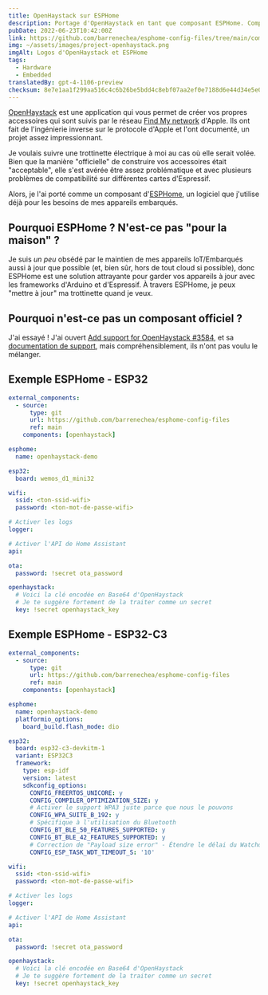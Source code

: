 ```yaml
---
title: OpenHaystack sur ESPHome
description: Portage d'OpenHaystack en tant que composant ESPHome. Compatible avec tous les appareils BLE d'Espressif.
pubDate: 2022-06-23T10:42:00Z
link: https://github.com/barrenechea/esphome-config-files/tree/main/components/openhaystack
img: ~/assets/images/project-openhaystack.png
imgAlt: Logos d'OpenHaystack et ESPHome
tags:
  - Hardware
  - Embedded
translatedBy: gpt-4-1106-preview
checksum: 8e7e1aa1f299aa516c4c6b26be5bdd4c8ebf07aa2ef0e7188d6e44d34e5e06c1
---
```


[OpenHaystack](https://github.com/seemoo-lab/openhaystack) est une application qui vous permet de créer vos propres accessoires qui sont suivis par le réseau [Find My network](https://developer.apple.com/find-my/) d'Apple. Ils ont fait de l'ingénierie inverse sur le protocole d'Apple et l'ont documenté, un projet assez impressionnant.

Je voulais suivre une trottinette électrique à moi au cas où elle serait volée. Bien que la manière "officielle" de construire vos accessoires était "acceptable", elle s'est avérée être assez problématique et avec plusieurs problèmes de compatibilité sur différentes cartes d'Espressif.

Alors, je l'ai porté comme un composant d'[ESPHome](https://esphome.io/), un logiciel que j'utilise déjà pour les besoins de mes appareils embarqués.

## Pourquoi ESPHome ? N'est-ce pas "pour la maison" ?

Je suis _un peu_ obsédé par le maintien de mes appareils IoT/Embarqués aussi à jour que possible (et, bien sûr, hors de tout cloud si possible), donc ESPHome est une solution attrayante pour garder vos appareils à jour avec les frameworks d'Arduino et d'Espressif. À travers ESPHome, je peux "mettre à jour" ma trottinette quand je veux.

## Pourquoi n'est-ce pas un composant officiel ?

J'ai essayé ! J'ai ouvert [Add support for OpenHaystack #3584](https://github.com/esphome/esphome/pull/3584), et sa [documentation de support](https://deploy-preview-2146--esphome.netlify.app/components/openhaystack.html), mais compréhensiblement, ils n'ont pas voulu le mélanger.

## Exemple ESPHome - ESP32

```yaml
external_components:
  - source:
      type: git
      url: https://github.com/barrenechea/esphome-config-files
      ref: main
    components: [openhaystack]

esphome:
  name: openhaystack-demo

esp32:
  board: wemos_d1_mini32

wifi:
  ssid: <ton-ssid-wifi>
  password: <ton-mot-de-passe-wifi>

# Activer les logs
logger:

# Activer l'API de Home Assistant
api:

ota:
  password: !secret ota_password

openhaystack:
  # Voici la clé encodée en Base64 d'OpenHaystack
  # Je te suggère fortement de la traiter comme un secret
  key: !secret openhaystack_key
```

## Exemple ESPHome - ESP32-C3

```yaml
external_components:
  - source:
      type: git
      url: https://github.com/barrenechea/esphome-config-files
      ref: main
    components: [openhaystack]

esphome:
  name: openhaystack-demo
  platformio_options:
    board_build.flash_mode: dio

esp32:
  board: esp32-c3-devkitm-1
  variant: ESP32C3
  framework:
    type: esp-idf
    version: latest
    sdkconfig_options:
      CONFIG_FREERTOS_UNICORE: y
      CONFIG_COMPILER_OPTIMIZATION_SIZE: y
      # Activer le support WPA3 juste parce que nous le pouvons
      CONFIG_WPA_SUITE_B_192: y
      # Spécifique à l'utilisation du Bluetooth
      CONFIG_BT_BLE_50_FEATURES_SUPPORTED: y
      CONFIG_BT_BLE_42_FEATURES_SUPPORTED: y
      # Correction de "Payload size error" - Étendre le délai du Watchdog
      CONFIG_ESP_TASK_WDT_TIMEOUT_S: '10'

wifi:
  ssid: <ton-ssid-wifi>
  password: <ton-mot-de-passe-wifi>

# Activer les logs
logger:

# Activer l'API de Home Assistant
api:

ota:
  password: !secret ota_password

openhaystack:
  # Voici la clé encodée en Base64 d'OpenHaystack
  # Je te suggère fortement de la traiter comme un secret
  key: !secret openhaystack_key
```
